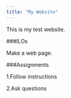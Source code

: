 ```yaml
---
title: "My Website"
---
```


This is my test website.

###ILOs

Make a web page.

###Assignments

1.Follow instructions

2.Ask questions